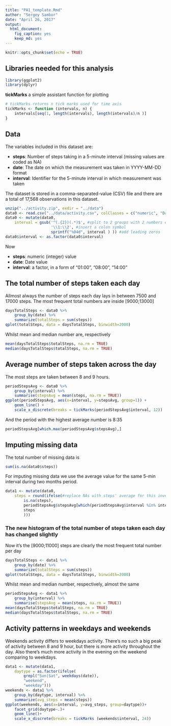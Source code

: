 ```yaml
---
title: "PA1_template.Rmd"
author: "Sergey Sambor"
date: "April 26, 2017"
output: 
  html_document: 
    fig_caption: yes
    keep_md: yes
---
```


```r
knitr::opts_chunk$set(echo = TRUE)
```

## Libraries needed for this analysis
```r
library(ggplot2)
library(dplyr)
```

__tickMarks__ a simple assistant function for plotting
```r
# tickMarks returns n tick marks used for time axis
tickMarks <- function (intervals, n) {
    intervals[seq(1, length(intervals), length(intervals)/n )]
}
```

## Data
The variables included in this dataset are:  

* __steps__: Number of steps taking in a 5-minute interval (missing values are coded as NA)
* __date__: The date on which the measurement was taken in YYYY-MM-DD format
* __interval__: Identifier for the 5-minute interval in which measurement was taken  

The dataset is stored in a comma-separated-value (CSV) file and there are a total of 17,568 observations in this dataset.
```r
unzip("../activity.zip", exdir = "../data")
data0 <- read.csv("../data/activity.csv", colClasses = c("numeric", "Date", "numeric"))
data0 <- mutate(data0, 
    interval = gsub('^(.{2})(.*)$', #split to 2 groups with 2 numbers each
                    '\\1:\\2', #insert a colon symbol
                    sprintf("%04d", interval ) )) #add leading zeros
data0$interval <- as.factor(data0$interval)
```
Now 

* __steps__: numeric (integer) value
* __date__: Date value
* __interval__: a factor, in a form of "01:00", "08:00", "14:00"  

## The total number of steps taken each day
Allmost always the number of steps each day lays in between 7500 and 17000 steps.
The most frequent total numbers are inside [9000;13000]
```r
daysTotalSteps <- data0 %>% 
    group_by(date) %>% 
    summarize(totalSteps = sum(steps))
qplot(totalSteps, data = daysTotalSteps, binwidth=2000)
```

Whilst mean and median number are, respectively
```r
mean(daysTotalSteps$totalSteps, na.rm = TRUE)
median(daysTotalSteps$totalSteps, na.rm = TRUE)
```

## Average number of steps taken across the day
The most steps are taken between 8 and 9 hours.
```r
periodStepsAvg <- data0 %>% 
    group_by(interval) %>% 
    summarise(stepsAvg = mean(steps, na.rm = TRUE))
ggplot(periodStepsAvg, aes(x=interval, y=stepsAvg, group=1)) +
    geom_line() +
    scale_x_discrete(breaks = tickMarks(periodStepsAvg$interval, 12))
```

And the period with the highest average number is 8:35
```r
periodStepsAvg[which.max(periodStepsAvg$stepsAvg),]
```

## Imputing missing data
The total number of missing data is
```r
sum(is.na(data0$steps))
```

For imputing missing data we use the average value for the same 5-min interval during two months period.
```r
data1 <- mutate(data0, 
    steps = round(ifelse(#replace NAs with steps' average for this inverval
        is.na(steps),
        periodStepsAvg$stepsAvg[which(periodStepsAvg$interval %in% interval)], 
        steps
        )))
```

### The new histogram of the total number of steps taken each day has changed slightly
Now it's the [9000;11000] steps are clearly the most frequent total number per day
```r
daysTotalSteps <- data1 %>% 
    group_by(date) %>% 
    summarize(totalSteps = sum(steps))
qplot(totalSteps, data = daysTotalSteps, binwidth=2000)
```

Whilst mean and median number, respectively, almost the same
```r
periodStepsAvg <- data1 %>% 
    group_by(interval) %>% 
    summarise(stepsAvg = mean(steps, na.rm = TRUE))
mean(daysTotalSteps$totalSteps, na.rm = TRUE)
median(daysTotalSteps$totalSteps, na.rm = TRUE)
```

##  Activity patterns in weekdays and weekends
Weekends activity differs to weekdays activity. There's no such a big peak of activity between 8 and 9 hour, but there is more activity throughout the day. Also there's much more activity in the evening on the weekend comparing to weekdays.
```r
data1 <- mutate(data1, 
    daytype = as.factor(ifelse(
        grepl("Sun|Sat", weekdays(date)), 
        "weekend", 
        "weekday")))
weekends <- data1 %>% 
    group_by(daytype, interval) %>% 
    summarize(avg_steps = mean(steps))
ggplot(weekends, aes(x=interval, y=avg_steps, group=daytype))+
    facet_grid(daytype~.)+
    geom_line()+
    scale_x_discrete(breaks = tickMarks (weekends$interval, 24))
```